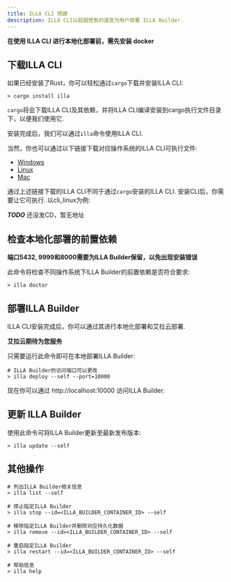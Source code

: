 ```yaml
---
title: ILLA CLI 搭建
description: ILLA CLI以超越想象的速度为用户部署 ILLA Builder.
---
```


**在使用 ILLA CLI 进行本地化部署前，需先安装 docker**

## 下载ILLA CLI
如果已经安装了Rust，你可以轻松通过`cargo`下载并安装ILLA CLI: 
``` 
> cargo install illa
```
`cargo`将会下载ILLA CLI及其依赖，并将ILLA CLI编译安装到cargo执行文件目录下，以便我们使用它.

安装完成后，我们可以通过`illa`命令使用ILLA CLI.

当然，你也可以通过以下链接下载对应操作系统的ILLA CLI可执行文件:

* [Windows](https://github.com/illa-family/illa)
* [Linux](https://github.com/illa-family/illa)
* [Mac](https://github.com/illa-family/illa)

通过上述链接下载的ILLA CLI不同于通过`cargo`安装的ILLA CLI. 安装CLI后，你需要让它可执行. 以cli_linux为例:

***TODO*** 还没发CD，暂无地址

## 检查本地化部署的前置依赖

**端口5432, 9999和8000需要为ILLA Builder保留，以免出现安装错误**

此命令将检查不同操作系统下ILLA Builder的前置依赖是否符合要求:
```
> illa doctor
```

## 部署ILLA Builder
ILLA CLI安装完成后，你可以通过其进行本地化部署和艾拉云部署.

**艾拉云期待为您服务**

只需要运行此命令即可在本地部署ILLA Builder: 

```
# ILLA Builder的访问端口可以更改
> illa deploy --self --port=10000 
```
现在你可以通过 http://localhost:10000 访问ILLA Builder.

## 更新 ILLA Builder
使用此命令可将ILLA Builder更新至最新发布版本:
```shell
> illa update --self
```

## 其他操作
```
# 列出ILLA Builder相关信息
> illa list --self

# 停止指定ILLA Builder
> illa stop --id=<ILLA_BUILDER_CONTAINER_ID> --self

# 移除指定ILLA Builder并删除对应持久化数据
> illa remove --id=<ILLA_BUILDER_CONTAINER_ID> --self

# 重启指定ILLA Builder
> illa restart --id=<ILLA_BUILDER_CONTAINER_ID> --self

# 帮助信息
> illa help
```
